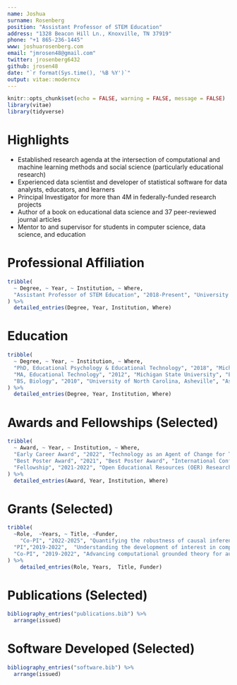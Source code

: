 ```yaml
---
name: Joshua
surname: Rosenberg
position: "Assistant Professor of STEM Education"
address: "1328 Beacon Hill Ln., Knoxville, TN 37919"
phone: "+1 865-236-1445"
www: joshuarosenberg.com
email: "jmrosen48@gmail.com"
twitter: jrosenberg6432
github: jrosen48
date: "`r format(Sys.time(), '%B %Y')`"
output: vitae::moderncv
---
```


```r
knitr::opts_chunk$set(echo = FALSE, warning = FALSE, message = FALSE)
library(vitae)
library(tidyverse)
```

# Highlights

- Established research agenda at the intersection of computational and machine learning methods and social science (particularly educational research)
- Experienced data scientist and developer of statistical software for data analysts, educators, and learners
- Principal Investigator for more than 4M in federally-funded research projects
- Author of a book on educational data science and 37 peer-reviewed journal articles
- Mentor to and supervisor for students in computer science, data science, and education

# Professional Affiliation

```r
tribble(
  ~ Degree, ~ Year, ~ Institution, ~ Where,
  "Assistant Professor of STEM Education", "2018-Present", "University of Tennessee", "Knoxville, TN",
) %>% 
  detailed_entries(Degree, Year, Institution, Where)
```

# Education

```r
tribble(
  ~ Degree, ~ Year, ~ Institution, ~ Where,
  "PhD, Educational Psychology & Educational Technology", "2018", "Michigan State University", "East Lansing, MI",
  "MA, Educational Technology", "2012", "Michigan State University", "East Lansing, MI",
  "BS, Biology", "2010", "University of North Carolina, Asheville", "Asheville, NC",
) %>% 
  detailed_entries(Degree, Year, Institution, Where)
```

# Awards and Fellowships (Selected)

```r
tribble(
  ~ Award, ~ Year, ~ Institution, ~ Where,
  "Early Career Award", "2022", "Technology as an Agent of Change for Teaching and Learning Special Interest Group, AERA",
  "Best Poster Award", "2021", "Best Poster Award", "International Conference on Educational Data Mining",
  "Fellowship", "2021-2022", "Open Educational Resources (OER) Research", "William and Flora Hewlett Foundation"
) %>% 
  detailed_entries(Award, Year, Institution, Where)
```

# Grants (Selected)

```r
tribble(
  ~Role,  ~Years, ~ Title, ~Funder,
    "Co-PI", "2022-2025", "Quantifying the robustness of causal inferences: Extensions and applications", "Institute for Educaiton Sciences ($899,319)",
  "PI","2019-2022",  "Understanding the development of interest in computer science: An experience sampling approach", "NSF ($348,688)",
  "Co-PI", "2019-2022", "Advancing computational grounded theory for audiovisual data from STEM classrooms", "NSF ($1,313,855)"
) %>% 
    detailed_entries(Role, Years,  Title, Funder)
```

# Publications (Selected)

```r
bibliography_entries("publications.bib") %>%
  arrange(issued)
```

# Software Developed (Selected)

```r
bibliography_entries("software.bib") %>%
  arrange(issued)
```

